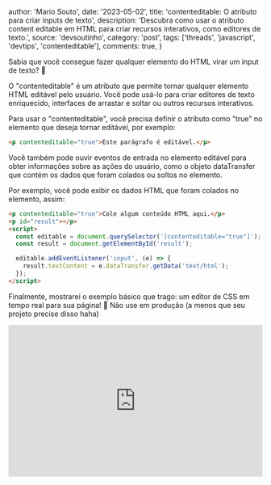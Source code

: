 
  author: 'Mario Souto',
  date: '2023-05-02',
  title: 'contenteditable: O atributo para criar inputs de texto',
  description: 'Descubra como usar o atributo content editable em HTML para criar recursos interativos, como editores de texto.',
  source: 'devsoutinho',
  category: 'post',
  tags: ['threads', 'javascript', 'devtips', 'contenteditable'],
  comments: true,
}



Sabia que você consegue fazer qualquer elemento do HTML virar um input de texto? 🤯

O "contenteditable" é um atributo que permite tornar qualquer elemento HTML editável pelo usuário. Você pode usá-lo para criar editores de texto enriquecido, interfaces de arrastar e soltar ou outros recursos interativos.

Para usar o "contenteditable", você precisa definir o atributo como "true" no elemento que deseja tornar editável, por exemplo:

```html
<p contenteditable="true">Este parágrafo é editável.</p>
```

Você também pode ouvir eventos de entrada no elemento editável para obter informações sobre as ações do usuário, como o objeto dataTransfer que contém os dados que foram colados ou soltos no elemento.

Por exemplo, você pode exibir os dados HTML que foram colados no elemento, assim:

```html
<p contenteditable="true">Cole algum conteúdo HTML aqui.</p>
<p id="result"></p>
<script>
  const editable = document.querySelector('[contenteditable="true"]');
  const result = document.getElementById('result');

  editable.addEventListener('input', (e) => {
    result.textContent = e.dataTransfer.getData('text/html');
  });
</script>
```

Finalmente, mostrarei o exemplo básico que trago: um editor de CSS em tempo real para sua página! 🚨 Não use em produção (a menos que seu projeto precise disso haha)

<iframe
  height="300"
  width="100%"
  scrolling="no"
  title="Exemplo de código"
  src="https://codepen.io/omariosouto/embed/vYVexOR?default-tab=html%2Cresult&editable=true"
  frameborder="no"
  loading="lazy"
  allowtransparency="true"
  allowfullscreen="true"
/>

Uma dica legal é estudar sobre como utilizar essa propriedade no framework que você trabalha. Deixo aqui as referências para você se aprofundar:

- [Contenteditable - MDN](https://developer.mozilla.org/en-US/docs/Web/API/HTMLElement/contentEditable)
- [Lib para purificar o output](https://github.com/cure53/DOMPurify)
- [User input e conrtoles - MDN](https://developer.mozilla.org/en-US/docs/web/guide/user_input_methods)
- [Input event data transfer - MDN](https://developer.mozilla.org/en-US/docs/web/api/inputevent/datatransfer)


Me segue ai e acompanha para mais dicas de desenvolvimento em geral! 😍

- Blog: https://mariosouto.com
- YouTube: https://youtube.com/@DevSoutinho

## Postagens por ai: 
- [Thread no twitter](???)